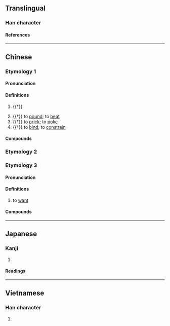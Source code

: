 {{character info/new}}
==Translingual==

===Han character===
{{Han char|rn=64|rad=手|as=06|sn=9|four=51014|canj=QMIG|ids=⿰扌至}}

====References====
{{Han ref|kx=0429.110|dkj=12025|dj=0778.060|hdz=31868.130|uh=6303}}

----

==Chinese==

===Etymology 1===
{{zh-forms}}

====Pronunciation====
{{zh-pron
|m=挃
|c=zat6
|mc=y
|oc=y
|cat=v
}}

====Definitions====
{{zh-hanzi}}

# {{†}} {{lb|zh|onomatopoeia}} {{n-g|The [[sound]] of [[harvest]]ing [[grain]].}}
#: {{zh-x|穫 之 挃{zhì}挃{zhì}，積 之 栗栗。|They '''fall rustling''' before the reapers. And [the sheaves] are set up solidly.|ref=Shijing}}
# {{†}} to [[pound]]; to [[beat]]
# {{†}} to [[prick]]; to [[poke]]
# {{†}} to [[bind]]; to [[constrain]]

====Compounds====
{{zh-der|挃挃}}

===Etymology 2===
{{zh-see|𢲼|v}}

===Etymology 3===
{{zh-forms|alt=值,屑}}

====Pronunciation====
{{zh-pron
|md=dĭk
|mn=xm,qz,tw:ti̍h/xm:tî/xm,zz:ti̍hⁿ
|cat=v
}}

====Definitions====
{{zh-hanzi}}

# {{lb|zh|Min}} to [[want]]

====Compounds====
{{zh-der|欲挃|毋挃}}

----

==Japanese==

===Kanji===
{{ja-kanji|grade=|rs=手06}}

# {{rfdef|ja|sort=手06}}

====Readings====
{{ja-readings|goon=[[しち]] (shichi)|kanon=[[しつ]] (shitsu), [[ちつ]] (chitsu)|kun=[[さす]] (sasu)}}

----

==Vietnamese==

===Han character===
{{vi-hantu|chọi|rs=手06}}

# {{rfdef|vi|sort=手06}}